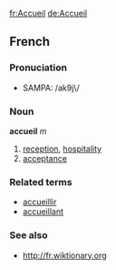 [[fr:Accueil]]  [[de:Accueil]]
==French==
===Pronuciation===
*SAMPA: /ak9j\/
===Noun===
'''accueil''' ''m''

# [[reception]], [[hospitality]]
# [[acceptance]]

===Related terms===
*[[accueillir]]
*[[accueillant]]

===See also===
*http://fr.wiktionary.org